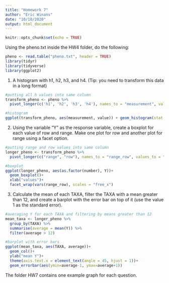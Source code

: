 ```yaml
---
title: "Homework 7"
author: "Eric Winans"
date: "10/10/2020"
output: html_document
---
```


```r
knitr::opts_chunk$set(echo = TRUE)
```

Using the pheno.txt inside the HW4 folder, do the following:
```r
pheno <- read.table("pheno.txt", header = TRUE)
library(tidyr)
library(tidyverse)
library(ggplot2)
```

1) A histogram with h1, h2, h3, and h4. (Tip: you need to transform this data in a long format)
```r
#putting all h values into same column
transform_pheno <- pheno %>% 
  pivot_longer(c('h1', 'h2', 'h3', 'h4'), names_to = "measurement", values_to = "value")

#histogram
ggplot(transform_pheno, aes(measurement, value)) + geom_histogram(stat = "identity")
```

2) Using the variable "Y" as the response variable, create a boxplot for each value of row and range. Make one plot for row and another plot for range using a facet option.
```r
#putting range and row values into same column
longer_pheno <- transform_pheno %>% 
  pivot_longer(c("range", "row"), names_to = "range_row", values_to = "number")

#boxplot
ggplot(longer_pheno, aes(as.factor(number), Y))+
  geom_boxplot()+
  xlab("values")+
  facet_wrap(vars(range_row), scales = "free_x") 
```

3) Calculate the mean of each TAXA, filter the TAXA with a mean greater than 12, and create a barplot with the error bar on top of it (use the value 1 as the standard error).
```r
#averaging Y for each TAXA and filtering by means greater than 12
mean_taxa <- longer_pheno %>% 
  group_by(TAXA) %>% 
  summarise(average = mean(Y)) %>% 
  filter(average > 12)

#barplot with error bars
ggplot(mean_taxa, aes(TAXA, average))+
  geom_col()+
  ylab("mean Y")+
  theme(axis.text.x = element_text(angle = 45, hjust = 1))+
  geom_errorbar(aes(ymin=average-1, ymax=average+1))
```


The folder HW7 contains one example graph for each question.